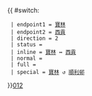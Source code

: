 {{ #switch: {{{format|}}}
  | endpoint1 = [[寶林公共運輸交匯處|寶林]]
  | endpoint2 = [[西貢公共運輸交匯處|西貢]]
  | direction = 2
  | status =
  | inline = [[寶林公共運輸交匯處|寶林]] ↔ [[西貢公共運輸交匯處|西貢]]
  | normal =
  | full =
  | special = [[寶林公共運輸交匯處|寶林]] ↺ [[順利邨]]
}}<noinclude>[[category:新界專線小巴路線模板|012]]</noinclude>